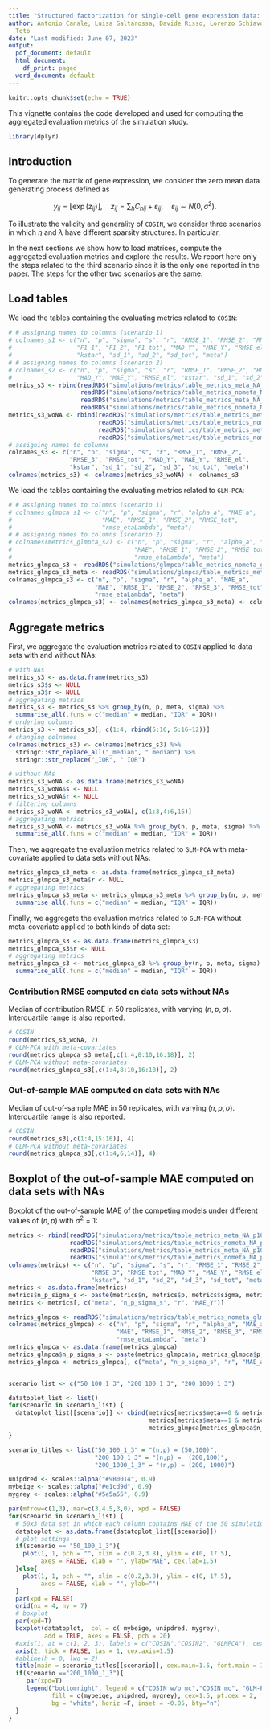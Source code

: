 ```yaml
---
title: "Structured factorization for single-cell gene expression data: simulations"
author: Antonio Canale, Luisa Galtarossa, Davide Risso, Lorenzo Schiavon, Giovanni
  Toto
date: "Last modified: June 07, 2023"
output:
  pdf_document: default
  html_document:
    df_print: paged
  word_document: default
---
```


```r
knitr::opts_chunk$set(echo = TRUE)
```

This vignette contains the code developed and used for computing the aggregated evaluation metrics of the simulation study.

```r
library(dplyr)
```

## Introduction

To generate the matrix of gene expression, we consider the zero mean data generating process defined as

$$
y_{ij} = \lfloor \exp(z_{ij}) \rfloor, \quad  z_{ij} = \sum_h C_{hij} + \varepsilon_{ij}, \quad \varepsilon_{ij} \sim N(0,\sigma^2).
$$

To illustrate the validity and generality of `COSIN`, we consider three scenarios in which $\eta$ and $\lambda$ have different sparsity structures. In particular,

```{=tex}
\begin{enumerate}
  \item in scenario 1 we consider two rank-one contributions which induce two groups of genes:
  \begin{align*}
      \eta_{\cdot1}, \eta_{\cdot2} &\sim N_n(0,I_n), \quad \lambda_{\cdot1} \sim N_p(0,I_p), \\
      \lambda_{j2} &=0, \quad j > p/2,  \quad \lambda_{m2}=1, \quad m \leq p/2;
  \end{align*}
  \item in scenario 2 we consider two rank-one contributions which induce two groups of cells:
  \begin{align*}
      \lambda_{\cdot1}, \lambda_{\cdot2} &\sim N_p(0,I_p), \quad \eta_{\cdot1} \sim N_n(0,I_n), \\
      \eta_{i2} &\sim N(0,0.05^2), \quad i> n/2,  \quad \eta_{l2}=1, \quad l \leq n/2;
  \end{align*}
  \item in scenario 3 we consider three rank-one contributions which induce both two groups of cell and two groups of genes:
  \begin{align*}
      \eta_{\cdot1}, \eta_{\cdot 3} &\sim N_n(0,I_n), \quad \lambda_{\cdot1}, \lambda_{\cdot2} \sim N_p(0,I_p),\\
      \eta_{i2} &\sim N(0,0.05^2), \quad i> n/2,  \quad \eta_{l2}=1, \quad l \leq n/2,\\
      \lambda_{j3} &\sim N_p(0,0.05^2), \quad j> p/2,  \quad \lambda_{m3}=1, \quad m \leq p/2.
  \end{align*}
\end{enumerate}
```

In the next sections we show how to load matrices, compute the aggregated evaluation metrics and explore the results.
We report here only the steps related to the third scenario since it is the only one reported in the paper.
The steps for the other two scenarios are the same.


## Load tables

We load the tables containing the evaluating metrics related to `COSIN`:

```r
# # assigning names to columns (scenario 1)
# colnames_s1 <- c("n", "p", "sigma", "s", "r", "RMSE_1", "RMSE_2", "RMSE_tot",
#                  "F1_1", "F1_2", "F1_tot", "MAD_Y", "MAE_Y", "RMSE_el",
#                  "kstar", "sd_1", "sd_2", "sd_tot", "meta")
# # assigning names to columns (scenario 2)
# colnames_s2 <- c("n", "p", "sigma", "s", "r", "RMSE_1", "RMSE_2", "RMSE_tot",
#                  "MAD_Y", "MAE_Y", "RMSE_el", "kstar", "sd_1", "sd_2", "sd_tot", "meta")
metrics_s3 <- rbind(readRDS("simulations/metrics/table_metrics_meta_NA_p100_s3.RDS"),
                    readRDS("simulations/metrics/table_metrics_nometa_NA_p100_s3.RDS"),
                    readRDS("simulations/metrics/table_metrics_meta_NA_p1000_s3.RDS"),
                    readRDS("simulations/metrics/table_metrics_nometa_NA_p1000_s3.RDS"))
metrics_s3_woNA <- rbind(readRDS("simulations/metrics/table_metrics_meta_woNA_p100_s3.RDS"),
                         readRDS("simulations/metrics/table_metrics_nometa_woNA_p100_s3.RDS"),
                         readRDS("simulations/metrics/table_metrics_meta_woNA_p1000_s3.RDS"),
                         readRDS("simulations/metrics/table_metrics_nometa_woNA_p1000_s3.RDS"))
# assigning names to columns
colnames_s3 <- c("n", "p", "sigma", "s", "r", "RMSE_1", "RMSE_2",
                 "RMSE_3", "RMSE_tot", "MAD_Y", "MAE_Y", "RMSE_el",
                 "kstar", "sd_1", "sd_2", "sd_3", "sd_tot", "meta")
colnames(metrics_s3) <- colnames(metrics_s3_woNA) <- colnames_s3
```

We load the tables containing the evaluating metrics related to `GLM-PCA`:

```r
# # assigning names to columns (scenario 1)
# colnames_glmpca_s1 <- c("n", "p", "sigma", "r", "alpha_a", "MAE_a",
#                         "MAE", "RMSE_1", "RMSE_2", "RMSE_tot",
#                         "rmse_etaLambda", "meta")
# # assigning names to columns (scenario 2)
# colnames(metrics_glmpca_s2) <- c("n", "p", "sigma", "r", "alpha_a", "MAE_a",
#                                  "MAE", "RMSE_1", "RMSE_2", "RMSE_tot",
#                                  "rmse_etaLambda", "meta")
metrics_glmpca_s3 <- readRDS("simulations/glmpca/table_metrics_nometa_glmpca_s3.RDS")
metrics_glmpca_s3_meta <- readRDS("simulations/glmpca/table_metrics_meta_glmpca_s3.RDS")
colnames_glmpca_s3 <- c("n", "p", "sigma", "r", "alpha_a", "MAE_a",
                        "MAE", "RMSE_1", "RMSE_2", "RMSE_3", "RMSE_tot",
                        "rmse_etaLambda", "meta")
colnames(metrics_glmpca_s3) <- colnames(metrics_glmpca_s3_meta) <- colnames_glmpca_s3
```

## Aggregate metrics

First, we aggregate the evaluation metrics related to `COSIN` applied to data sets with and without NAs:

```r
# with NAs
metrics_s3 <- as.data.frame(metrics_s3)
metrics_s3$s <- NULL
metrics_s3$r <- NULL
# aggregating metrics
metrics_s3 <- metrics_s3 %>% group_by(n, p, meta, sigma) %>%
  summarise_all(.funs = c("median" = median, "IQR" = IQR))
# ordering columns
metrics_s3 <- metrics_s3[, c(1:4, rbind(5:16, 5:16+12))]
# changing colnames
colnames(metrics_s3) <- colnames(metrics_s3) %>%
  stringr::str_replace_all("_median", " median") %>%
  stringr::str_replace("_IQR", " IQR")

# without NAs
metrics_s3_woNA <- as.data.frame(metrics_s3_woNA)
metrics_s3_woNA$s <- NULL
metrics_s3_woNA$r <- NULL
# filtering columns
metrics_s3_woNA <- metrics_s3_woNA[, c(1:3,4:6,16)]
# aggregating metrics
metrics_s3_woNA <- metrics_s3_woNA %>% group_by(n, p, meta, sigma) %>%
  summarise_all(.funs = c("median" = median, "IQR" = IQR))
```

Then, we aggregate the evaluation metrics related to `GLM-PCA` with meta-covariate applied to data sets without NAs:

```r
metrics_glmpca_s3_meta <- as.data.frame(metrics_glmpca_s3_meta)
metrics_glmpca_s3_meta$r <- NULL
# aggregating metrics
metrics_glmpca_s3_meta <- metrics_glmpca_s3_meta %>% group_by(n, p, meta, sigma) %>%
  summarise_all(.funs = c("median" = median, "IQR" = IQR))
```

Finally, we aggregate the evaluation metrics related to `GLM-PCA` without meta-covariate applied to both kinds of data set:

```r
metrics_glmpca_s3 <- as.data.frame(metrics_glmpca_s3)
metrics_glmpca_s3$r <- NULL
# aggregating metrics
metrics_glmpca_s3 <- metrics_glmpca_s3 %>% group_by(n, p, meta, sigma) %>%
  summarise_all(.funs = c("median" = median, "IQR" = IQR))
```

### Contribution RMSE computed on data sets without NAs

Median of contribution RMSE in 50 replicates, with varying $(n,p,\sigma)$. Interquartile range is also reported.

```r
# COSIN
round(metrics_s3_woNA, 2)
# GLM-PCA with meta-covariates
round(metrics_glmpca_s3_meta[,c(1:4,8:10,16:18)], 2)
# GLM-PCA without meta-covariates
round(metrics_glmpca_s3[,c(1:4,8:10,16:18)], 2)
```

### Out-of-sample MAE computed on data sets with NAs

Median of out-of-sample MAE in 50 replicates, with varying $(n,p,\sigma)$. Interquartile range is also reported.

```r
# COSIN
round(metrics_s3[,c(1:4,15:16)], 4)
# GLM-PCA without meta-covariates
round(metrics_glmpca_s3[,c(1:4,6,14)], 4)
```

## Boxplot of the out-of-sample MAE computed on data sets with NAs

Boxplot of the out-of-sample MAE of the competing models under different values of $(n,p)$ with $\sigma^2=1$:


```r
metrics <- rbind(readRDS("simulations/metrics/table_metrics_meta_NA_p100_s3.RDS"),
                 readRDS("simulations/metrics/table_metrics_nometa_NA_p100_s3.RDS"),
                 readRDS("simulations/metrics/table_metrics_meta_NA_p1000_s3.RDS"),
                 readRDS("simulations/metrics/table_metrics_nometa_NA_p1000_s3.RDS"))
colnames(metrics) <- c("n", "p", "sigma", "s", "r", "RMSE_1", "RMSE_2",
                       "RMSE_3", "RMSE_tot", "MAD_Y", "MAE_Y", "RMSE_el",
                       "kstar", "sd_1", "sd_2", "sd_3", "sd_tot", "meta")
metrics <- as.data.frame(metrics)
metrics$n_p_sigma_s <- paste(metrics$n, metrics$p, metrics$sigma, metrics$s, sep="_")
metrics <- metrics[, c("meta", "n_p_sigma_s", "r", "MAE_Y")]

metrics_glmpca <- readRDS("simulations/metrics/table_metrics_nometa_glmpca_s3.RDS")
colnames(metrics_glmpca) <- c("n", "p", "sigma", "r", "alpha_a", "MAE_a",
                              "MAE", "RMSE_1", "RMSE_2", "RMSE_3", "RMSE_tot",
                              "rmse_etaLambda", "meta")
metrics_glmpca <- as.data.frame(metrics_glmpca)
metrics_glmpca$n_p_sigma_s <- paste(metrics_glmpca$n, metrics_glmpca$p, metrics_glmpca$sigma, 3, sep="_")
metrics_glmpca <- metrics_glmpca[, c("meta", "n_p_sigma_s", "r", "MAE_a")]


scenario_list <- c("50_100_1_3", "200_100_1_3", "200_1000_1_3")

datatoplot_list <- list()
for(scenario in scenario_list) {
  datatoplot_list[[scenario]] <- cbind(metrics[metrics$meta==0 & metrics$n_p_sigma_s==scenario,"MAE_Y"],
                                       metrics[metrics$meta==1 & metrics$n_p_sigma_s==scenario,"MAE_Y"],
                                       metrics_glmpca[metrics_glmpca$n_p_sigma_s==scenario,"MAE_a"])
}

scenario_titles <- list("50_100_1_3" = "(n,p) = (50,100)",
                        "200_100_1_3" = "(n,p) =  (200,100)",
                        "200_1000_1_3" = "(n,p) = (200, 1000)")

unipdred <- scales::alpha("#9B0014", 0.9)
mybeige <- scales::alpha("#e1cd9d", 0.9)
mygrey <- scales::alpha("#5e5a55", 0.9) 

par(mfrow=c(1,3), mar=c(3,4.5,3,0), xpd = FALSE)
for(scenario in scenario_list) {
  # 50x3 data set in which each column contains MAE of the 50 simulations computed by a model
  datatoplot <- as.data.frame(datatoplot_list[[scenario]])
  # plot settings
  if(scenario == "50_100_1_3"){
    plot(1, 1, pch = "", xlim = c(0.2,3.8), ylim = c(0, 17.5),
         axes = FALSE, xlab = "", ylab="MAE", cex.lab=1.5)
  }else{
    plot(1, 1, pch = "", xlim = c(0.2,3.8), ylim = c(0, 17.5),
         axes = FALSE, xlab = "", ylab="")
  }
  par(xpd = FALSE)
  grid(nx = 4, ny = 7)
  # boxplot
  par(xpd=T)
  boxplot(datatoplot,  col = c( mybeige, unipdred, mygrey), 
          add = TRUE, axes = FALSE, pch = 20)
  #axis(1, at = c(1, 2, 3), labels = c("COSIN","COSIN2", "GLMPCA"), cex.axis = 1.5, tick = FALSE)
  axis(2, tick = FALSE, las = 1, cex.axis=1.5)
  #abline(h = 0, lwd = 2)
  title(main = scenario_titles[[scenario]], cex.main=1.5, font.main = 1)
  if(scenario =="200_1000_1_3"){
     par(xpd=T)
     legend("bottomright", legend = c("COSIN w/o mc","COSIN mc", "GLM-PCA"),
            fill = c(mybeige, unipdred, mygrey), cex=1.5, pt.cex = 2,
            bg = "white", horiz =F, inset = -0.05, bty="n")
  }
}
```





